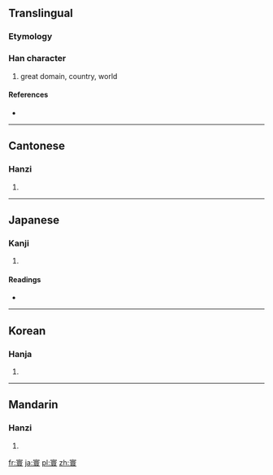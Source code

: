 ==Translingual==

===Etymology===
{{Han compound|宀|睘|c1=s|c2=p|t1=roof|ls=psc}}

===Han character===
{{Han char|rn=40|rad=宀|as=13|sn=16|four=3073<sub>2</sub>|canj=十田中女 (JWLV)}}

# great domain, country, world

====References====
* {{Han ref|kx=0292.170|dkj=07344|dj=0579.050|hdz=20956.020|uh=5BF0|ud=23536|bh=BEC8|bd=48840}}

----

==Cantonese==

===Hanzi===
{{yue-hanzi|jyut=|y=waan4}}

# {{defn|Cantonese|sort=宀13}}

----

==Japanese==

===Kanji===
{{ja-kanji|grade=|rs=宀13}}

# {{defn|Japanese|sort=宀13}}

====Readings====
* {{ja-readings|on=[[かん]] (kan)|kun=}}

----

==Korean==

===Hanja===
{{ko-hanja|hangeul=환|rv=hwan|mr=hwan}}

# {{defn|Korean|sort=宀13}}

----

==Mandarin==

===Hanzi===
{{cmn-hanzi|pin=[[huán]] ([[huan2]])|wg=huan<sup>2</sup>}}

# {{defn|Mandarin|sort=宀13}}

[[fr:寰]]
[[ja:寰]]
[[pl:寰]]
[[zh:寰]]